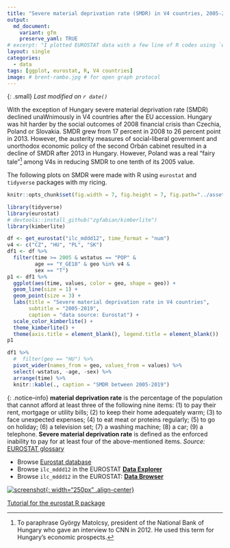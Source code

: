 ```yaml
---
title: "Severe material deprivation rate (SMDR) in V4 countries, 2005-2019"
output:
  md_document:
    variant: gfm 
    preserve_yaml: TRUE
# excerpt: "I plotted EUROSTAT data with a few line of R codes using `eurostat` and `tidyverse`."
layout: single
categories:
  - data
tags: [ggplot, eurostat, R, V4 countries]
image: # brent-rambo.jpg # for open graph protocol
---
```

{: .small}
*Last modified on `r date()`*

With the exception of Hungary severe material deprivation rate (SMDR) declined unaWnimously in V4 countries after the EU accession. Hungary  was hit harder by the social outcomes of 2008 financial crisis than Czechia, Poland or Slovakia. SMDR grew from 17 percent in 2008 to 26 percent point in 2013. However, the austerity measures of social-liberal government and unorthodox economic policy of the second Orbán cabinet resulted in a decline of SMDR after 2013 in Hungary. However, Poland was a real "fairy tale"[^1] among V4s in reducing SMDR to one tenth of its 2005 value. 

[^1]:To paraphrase György Matolcsy, president of the National Bank of Hungary who gave an interview to CNN in 2012. He used this term for Hungary's economic prospects.

The following plots on SMDR were made with R using `eurostat` and `tidyverse` packages with my ricing.

```r
knitr::opts_chunk$set(fig.width = 7, fig.height = 7, fig.path="../assets/img/21-02-22-eurostat/")
```

```r
library(tidyverse)
library(eurostat)
# devtools::install_github("zgfabian/kimberlite")
library(kimberlite)
```
 
```r
df <- get_eurostat("ilc_mddd12", time_format = "num")
v4 <- c("CZ", "HU", "PL", "SK")
df1 <- df %>%
  filter(time >= 2005 & wstatus == "POP" &
         age == "Y_GE18" & geo %in% v4 &
         sex == "T")
p1 <- df1 %>%
  ggplot(aes(time, values, color = geo, shape = geo)) +
  geom_line(size = 1) +
  geom_point(size = 3) +
  labs(title = "Severe material deprivation rate in V4 countries",
       subtitle = "2005-2019",
       caption = "data source: Eurostat") +
  scale_color_kimberlite() +
  theme_kimberlite() +
  theme(axis.title = element_blank(), legend.title = element_blank())
p1
```

```r
df1 %>%
  #  filter(geo == "HU") %>%
  pivot_wider(names_from = geo, values_from = values) %>%
  select(-wstatus, -age, -sex) %>%
  arrange(time) %>%
  knitr::kable(., caption = "SMDR between 2005-2019")
```

{: .notice--info}
**material deprivation rate** is the percentage of the population that cannot afford at least three of the following nine items: (1) to pay their rent, mortgage or utility bills; (2) to keep their home adequately warm; (3) to face unexpected expenses; (4) to eat meat or proteins regularly; (5) to go on holiday; (6) a television set; (7) a washing machine; (8) a car; (9) a telephone. **Severe material deprivation rate** is defined as the enforced inability to pay for at least four of the above-mentioned items. _Source:_ [EUROSTAT glossary](https://ec.europa.eu/eurostat/statistics-explained/index.php?title=Glossary:Severe_material_deprivation_rate)

- Browse [Eurostat database](https://ec.europa.eu/eurostat/data/database)
- Browse `ilc_mddd12` in the EUROSTAT [**Data Explorer**](http://appsso.eurostat.ec.europa.eu/nui/show.do?dataset=ilc_mddd12&lang=en)
- Browse `ilc_mddd12` in the EUROSTAT: [**Data Browser**](https://ec.europa.eu/eurostat/databrowser/view/ilc_mddd12/default/table?lang=en)

[![screenshot]({{ site.baseurl }}/assets/img/21-02-22-eurostat/screenshot.png){: width="250px" .align-center}]({{ site.baseurl }}/assets/img/21-02-22-eurostat/screenshot.png)


[Tutorial for the eurostat R package](http://ropengov.github.io/eurostat/articles/website/eurostat_tutorial.html)

